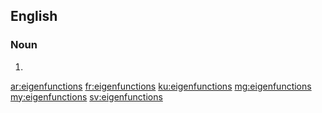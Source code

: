 ==English==

===Noun===
{{head|en}}

# {{plural of|eigenfunction}}

[[ar:eigenfunctions]]
[[fr:eigenfunctions]]
[[ku:eigenfunctions]]
[[mg:eigenfunctions]]
[[my:eigenfunctions]]
[[sv:eigenfunctions]]